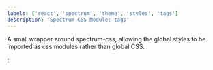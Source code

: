 ```yaml
---
labels: ['react', 'spectrum', 'theme', 'styles', 'tags']
description: 'Spectrum CSS Module: tags'
---
```



A small wrapper around spectrum-css, allowing the global
styles to be imported as css modules rather than global CSS.

<CSSModulePreview styles={styles} />;
